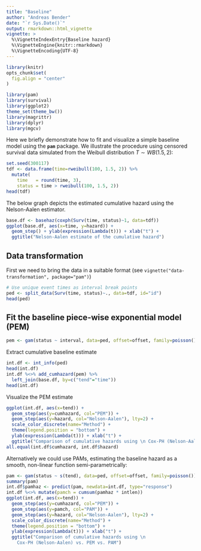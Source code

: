 ```yaml
---
title: "Baseline"
author: "Andreas Bender"
date: "`r Sys.Date()`"
output: rmarkdown::html_vignette
vignette: >
  %\VignetteIndexEntry{Baseline hazard}
  %\VignetteEngine{knitr::rmarkdown}
  %\VignetteEncoding{UTF-8}
---
```


```r
library(knitr)
opts_chunk$set(
  fig.align = "center"
)
```


```r
library(pam)
library(survival)
library(ggplot2)
theme_set(theme_bw())
library(magrittr)
library(dplyr)
library(mgcv)
```


Here we briefly demonstrate how to fit and visualize a simple 
baseline model using the **`pam`** package. 
We illustrate the procedure using censored survival data simulated from the Weibull 
distribution $T \sim WB(1.5, 2)$: 

```r
set.seed(300117)
tdf <- data.frame(time=rweibull(100, 1.5, 2)) %>% 
  mutate(
    time   = round(time, 3),
    status = time > rweibull(100, 1.5, 2))
head(tdf)
```

The below graph depicts the estimated cumulative hazard using the 
Nelson-Aalen estimator.

```r
base.df <- basehaz(coxph(Surv(time, status)~1, data=tdf))
ggplot(base.df, aes(x=time, y=hazard)) + 
  geom_step() + ylab(expression(Lambda(t))) + xlab("t") + 
  ggtitle("Nelson-Aalen estimate of the cumulative hazard")
```


## Data transformation 
First we need to bring the data in a suitable format 
  (see `vignette("data-transformation", package="pam")`)

```r
# Use unique event times as interval break points
ped <- split_data(Surv(time, status)~., data=tdf, id="id")
head(ped)
```

## Fit the baseline piece-wise exponential model (PEM)
```r
pem <- gam(status ~ interval, data=ped, offset=offset, family=poisson())
```

Extract cumulative baseline estimate

```r
int.df <- int_info(ped)
head(int.df)
int.df %<>% add_cumhazard(pem) %>% 
  left_join(base.df, by=c("tend"="time"))
head(int.df)
```

Visualize the PEM estimate

```r
ggplot(int.df, aes(x=tend)) + 
  geom_step(aes(y=cumhazard, col="PEM")) + 
  geom_step(aes(y=hazard, col="Nelson-Aalen"), lty=2) + 
  scale_color_discrete(name="Method") + 
  theme(legend.position = "bottom") + 
  ylab(expression(Lambda(t))) + xlab("t") + 
  ggtitle("Comparison of cumulative hazards using \n Cox-PH (Nelson-Aalen) vs. PEM")
all.equal(int.df$cumhazard, int.df$hazard)
```


Alternatively we could use PAMs, estimating the baseline hazard as a smooth, 
non-linear function semi-parametrically: 

```r
pam <- gam(status ~ s(tend), data=ped, offset=offset, family=poisson())
summary(pam)
int.df$pamhaz <- predict(pam, newdata=int.df, type="response")
int.df %<>% mutate(pamch = cumsum(pamhaz * intlen))
ggplot(int.df, aes(x=tend)) + 
  geom_step(aes(y=cumhazard, col="PEM")) + 
  geom_step(aes(y=pamch, col="PAM")) +
  geom_step(aes(y=hazard, col="Nelson-Aalen"), lty=2) + 
  scale_color_discrete(name="Method") + 
  theme(legend.position = "bottom") + 
  ylab(expression(Lambda(t))) + xlab("t") + 
  ggtitle("Comparison of cumulative hazards using \n 
    Cox-PH (Nelson-Aalen) vs. PEM vs. PAM")
```
